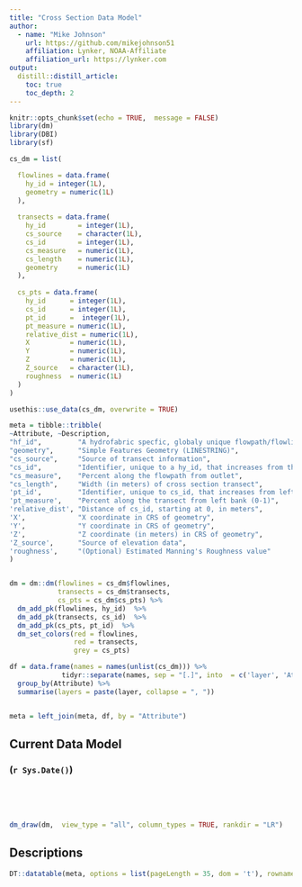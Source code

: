 ```yaml
---
title: "Cross Section Data Model"
author:
  - name: "Mike Johnson"
    url: https://github.com/mikejohnson51
    affiliation: Lynker, NOAA-Affiliate
    affiliation_url: https://lynker.com
output:
  distill::distill_article:
    toc: true
    toc_depth: 2
---
```


```r
knitr::opts_chunk$set(echo = TRUE,  message = FALSE)
library(dm)
library(DBI)
library(sf)
```

```r
cs_dm = list(

  flowlines = data.frame(
    hy_id = integer(1L),
    geometry = numeric(1L)
  ),
  
  transects = data.frame(
    hy_id        = integer(1L),
    cs_source    = character(1L),
    cs_id        = integer(1L),
    cs_measure   = numeric(1L),
    cs_length    = numeric(1L),
    geometry     = numeric(1L)
  ),
  
  cs_pts = data.frame(
    hy_id      = integer(1L),
    cs_id      = integer(1L),
    pt_id      =  integer(1L),
    pt_measure = numeric(1L), 
    relative_dist = numeric(1L),
    X          = numeric(1L),
    Y          = numeric(1L),
    Z          = numeric(1L), 
    Z_source   = character(1L),
    roughness  = numeric(1L)
  )
)

usethis::use_data(cs_dm, overwrite = TRUE)

meta = tibble::tribble(
~Attribute, ~Description,
"hf_id",         "A hydrofabric specfic, globaly unique flowpath/flowline identifier",
"geometry",      "Simple Features Geometry (LINESTRING)",
"cs_source",     "Source of transect information",
"cs_id",         "Identifier, unique to a hy_id, that increases from the inlet to the outlet",
"cs_measure",    "Percent along the flowpath from outlet",
"cs_length",     "Width (in meters) of cross section transect",
'pt_id',         "Identifier, unique to cs_id, that increases from left band to right bank",
'pt_measure',    "Percent along the transect from left bank (0-1)",
'relative_dist', "Distance of cs_id, starting at 0, in meters",
'X',             "X coordinate in CRS of geometry",
'Y',             "Y coordinate in CRS of geometry",
'Z',             "Z coordinate (in meters) in CRS of geometry",
'Z_source',      "Source of elevation data",
'roughness',     "(Optional) Estimated Manning's Roughness value"
)


dm = dm::dm(flowlines = cs_dm$flowlines,
            transects = cs_dm$transects,
            cs_pts = cs_dm$cs_pts) %>% 
  dm_add_pk(flowlines, hy_id)  %>% 
  dm_add_pk(transects, cs_id)  %>% 
  dm_add_pk(cs_pts, pt_id)  %>% 
  dm_set_colors(red = flowlines, 
                red = transects,
                grey = cs_pts)

df = data.frame(names = names(unlist(cs_dm))) %>% 
             tidyr::separate(names, sep = "[.]", into  = c('layer', 'Attribute')) %>% 
  group_by(Attribute) %>% 
  summarise(layers = paste(layer, collapse = ", "))


meta = left_join(meta, df, by = "Attribute")

```

## Current Data Model 
### (`r Sys.Date()`)

<br><br><br>

```r
dm_draw(dm,  view_type = "all", column_types = TRUE, rankdir = "LR")
```

## Descriptions 

```r
DT::datatable(meta, options = list(pageLength = 35, dom = 't'), rownames = FALSE)
```